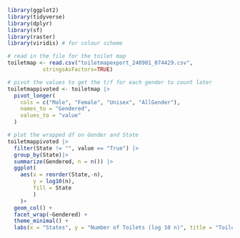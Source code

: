 ```r
library(ggplot2)
library(tidyverse)
library(dplyr)
library(sf)
library(raster)
library(viridis) # for colour scheme

# read in the file for the toilet map
toiletmap <- read.csv("toiletmapexport_240901_074429.csv", 
           stringsAsFactors=TRUE)

# pivot the values to get the t/f for each gender to count later
toiletmappivoted <- toiletmap |>
  pivot_longer(
    cols = c("Male", "Female", "Unisex", "AllGender"),
    names_to = "Gendered",
    values_to = "value"
  )

# plot the wrapped df on Gender and State
toiletmappivoted |>
  filter(State != "", value == "True") |> 
  group_by(State)|>
  summarize(Gendered, n = n()) |> 
  ggplot(
    aes(x = reorder(State,-n),
        y = log10(n),
        fill = State
        )
    )+
  geom_col() +
  facet_wrap(~Gendered) + 
  theme_minimal() + 
  labs(x = "States", y = "Number of Toilets (log 10 n)", title = "Toilets per State by Gender in Australia")



```

